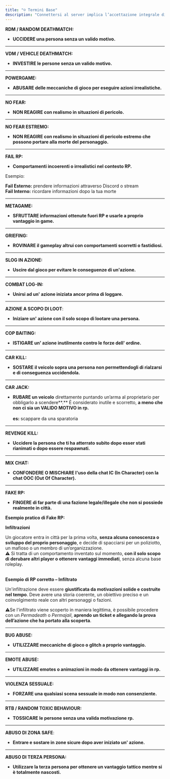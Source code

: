 ```yaml
---
title: "☺️ Termini Base"
description: "Connettersi al server implica l’accettazione integrale di questo regolamento. L’ignoramento delle regole non è giustificabile."
---
```


**RDM / RANDOM DEATHMATCH:**

- **UCCIDERE una persona senza un valido motivo.**

---

**VDM / VEHICLE DEATHMATCH:**

- **INVESTIRE le persone senza un valido motivo.**

---

**POWERGAME:**

- **ABUSARE delle meccaniche di gioco per eseguire azioni irrealistiche.**

---

**NO FEAR:**

- **NON REAGIRE con realismo in situazioni di pericolo.**

---

**NO FEAR ESTREMO:**

- **NON REAGIRE con realismo in situazioni di pericolo estremo che possono portare alla morte del personaggio.**

---

**FAIL RP:**

- **Comportamenti incoerenti o irrealistici nel contesto RP.**

Esempio: 

**Fail Esterno:** prendere informazioni attraverso Discord o stream\
**Fail Interno:** ricordare informazioni dopo la tua morte

---

**METAGAME:**

- **SFRUTTARE informazioni ottenute fuori RP e usarle a proprio vantaggio in game.**

---

**GRIEFING:**

- **ROVINARE il gameplay altrui con comportamenti scorretti o fastidiosi.**

---

**SLOG IN AZIONE:**

- **Uscire dal gioco per evitare le conseguenze di un'azione.**

---

**COMBAT LOG-IN:**

- **Unirsi ad un' azione iniziata ancor prima di loggare.**

---

**AZIONE A SCOPO DI LOOT**:

- **Iniziare un' azione con il solo scopo di lootare una persona.**

---

**COP BAITING:**

- **ISTIGARE un' azione inutilmente contro le forze dell' ordine.**

---

**CAR KILL:**

- **SOSTARE il veicolo sopra una persona non permettendogli di rialzarsi e di conseguenza uccidendola.**

---

**CAR JACK:**

- **RUBARE un veicolo** direttamente puntando un’arma al proprietario per obbligarlo a scendere**.** È considerato inutile e scorretto, **a meno che non ci sia un VALIDO MOTIVO in rp.** \
  \
  **es:** scappare da una sparatoria

---

**REVENGE KILL:**

- **Uccidere la persona che ti ha atterrato subito dopo esser stati rianimati o dopo essere respawnati.**

---

**MIX CHAT:**

- **CONFONDERE O MISCHIARE l'uso della chat IC (In Character) con la chat OOC (Out Of Character).**

---

**FAKE RP:**

- **FINGERE di far parte di una fazione legale/illegale che non si possiede realmente in città.** 

**Esempio pratico di Fake RP:**

**Infiltrazioni**

Un giocatore entra in città per la prima volta, **senza alcuna conoscenza o sviluppo del proprio personaggio**, e decide di spacciarsi per un poliziotto, un mafioso o un membro di un’organizzazione.\
⚠️ Si tratta di un comportamento inventato sul momento, **con il solo scopo di derubare altri player o ottenere vantaggi immediati**, senza alcuna base roleplay.

\
**Esempio di RP corretto – Infiltrato**

Un'infiltrazione deve essere **giustificata da motivazioni solide e costruite nel tempo**. Deve avere una storia coerente, un obiettivo preciso e un coinvolgimento reale con altri personaggi o fazioni.

⚠️Se l'infiltrato viene scoperto in maniera legittima, è possibile procedere con un _Permadeath_ o _Permajail_, **aprendo un ticket e allegando la prova dell’azione che ha portato alla scoperta**.

---

**BUG ABUSE:**

- **UTILIZZARE meccaniche di gioco o glitch a proprio vantaggio.**

---

**EMOTE ABUSE:**

- **UTILIZZARE emotes o animazioni in modo da ottenere vantaggi in rp.**

---

**VIOLENZA SESSUALE:**

- **FORZARE una qualsiasi scena sessuale in modo non consenziente.**

---

**RTB / RANDOM TOXIC BEHAVIOUR:**

- **TOSSICARE le persone senza una valida motivazione rp.**

---

**ABUSO DI ZONA SAFE**:

- **Entrare e sostare in zone sicure dopo aver iniziato un' azione.**

---

**ABUSO DI TERZA PERSONA:**

- **Utilizzare la terza persona per ottenere un vantaggio tattico mentre si è totalmente nascosti.**